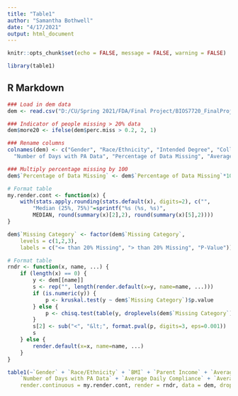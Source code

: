 ```yaml
---
title: "Table1"
author: "Samantha Bothwell"
date: "4/17/2021"
output: html_document
---
```


```r
knitr::opts_chunk$set(echo = FALSE, message = FALSE, warning = FALSE)

library(table1)
```

## R Markdown

```r
### Load in dem data 
dem <- read.csv("D:/CU/Spring 2021/FDA/Final Project/BIOS7720_FinalProject/Data/DataProcessed/Demographics.csv")[,-c(1:5,8)]

### Indicator of people missing > 20% data 
dem$more20 <- ifelse(dem$perc.miss > 0.2, 2, 1)

### Rename columns 
colnames(dem) <- c("Gender", "Race/Ethnicity", "Intended Degree", "College", "BMI", "Parent Income", "Average GPA", 
  "Number of Days with PA Data", "Percentage of Data Missing", "Average Daily Compliance", "Average Sleep Time", "Missing Category")

### Multiply percentage missing by 100
dem$`Percentage of Data Missing` <- dem$`Percentage of Data Missing`*100

# Format table
my.render.cont <- function(x) {
    with(stats.apply.rounding(stats.default(x), digits=2), c("",
        "Median (25%, 75%)"=sprintf("%s (%s, %s)", 
        MEDIAN, round(summary(x)[2],2), round(summary(x)[5],2))))
}

dem$`Missing Category` <- factor(dem$`Missing Category`,
    levels = c(1,2,3), 
    labels = c("<= than 20% Missing", "> than 20% Missing", "P-Value"))

# Format table
rndr <- function(x, name, ...) {
    if (length(x) == 0) {
        y <- dem[[name]]
        s <- rep("", length(render.default(x=y, name=name, ...)))
        if (is.numeric(y)) {
            p <- kruskal.test(y ~ dem$`Missing Category`)$p.value
        } else {
            p <- chisq.test(table(y, droplevels(dem$`Missing Category`)))$p.value
        }
        s[2] <- sub("<", "&lt;", format.pval(p, digits=3, eps=0.001))
        s
    } else {
        render.default(x=x, name=name, ...)
    }
}

table1(~`Gender` + `Race/Ethnicity` + `BMI` + `Parent Income` + `Average GPA` + `Intended Degree` + `College` +  
    `Number of Days with PA Data` + `Average Daily Compliance` + `Average Sleep Time` | `Missing Category`, 
    render.continuous = my.render.cont, render = rndr, data = dem, droplevels=F, overall = F)
```

